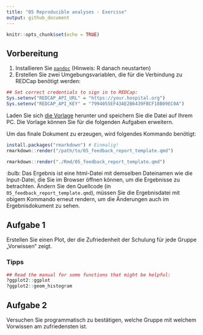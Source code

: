 ```yaml
---
title: "05 Reproducible analyses - Exercise"
output: github_document
---
```


```r
knitr::opts_chunk$set(echo = TRUE)
```

## Vorbereitung

1. Installieren Sie [`pandoc`](https://pandoc.org/installing.html) (Hinweis: R danach neustarten)
2. Erstellen Sie zwei Umgebungsvariablen, die für die Verbindung zu REDCap benötigt werden:

```r
## Set correct credentials to sign in to REDCap:
Sys.setenv("REDCAP_API_URL" = "https://your.hospital.org")
Sys.setenv("REDCAP_API_KEY" = "7994055EF43AE2B6439FBCF18B09EC0A")
```

Laden Sie sich [die Vorlage](./05_feedback_report_template.qmd) herunter und speichern Sie die Datei auf Ihrem PC.
Die Vorlage können Sie für die folgenden Aufgaben erweitern.



Um das finale Dokument zu erzeugen, wird folgendes Kommando benötigt:

```r
install.packages("rmarkdown") # Einmalig!
rmarkdown::render("/path/to/05_feedback_report_template.qmd")
```

```r
rmarkdown::render("./Rmd/05_feedback_report_template.qmd")
```

:bulb: Das Ergebnis ist eine html-Datei mit demselben Dateinamen wie die Input-Datei, die Sie im Browser öffnen können, um die Ergebnisse zu betrachten. Ändern Sie den Quellcode (in `05_feedback_report_template.qmd`), müssen Sie die Ergebnisdatei mit obigem Kommando erneut rendern, um die Änderungen auch im Ergebnisdokument zu sehen.

## Aufgabe 1

Erstellen Sie einen Plot, der die Zufriedenheit der Schulung für jede Gruppe „Vorwissen“ zeigt.

### Tipps

```r
## Read the manual for some functions that might be helpful:
?ggplot2::ggplot
?ggplot2::geom_histogram
```


## Aufgabe 2

Versuchen Sie programmatisch zu bestätigen, welche Gruppe mit welchem Vorwissen am zufriedensten ist.
